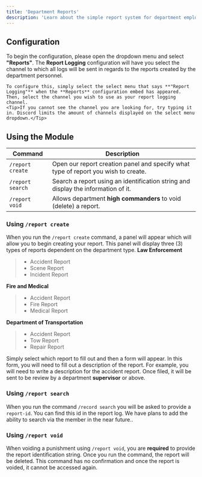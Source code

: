 ```yaml
---
title: 'Department Reports'
description: 'Learn about the simple report system for department employee use with Crab.'
---
```

##  Configuration
To begin the configuration, please open the dropdown menu and select **"Reports"**.
<Tabs>
  <Tab title="Configure Report Logging">
    The **Report Logging** configuration will have you select the channel to which all logs will be sent in regards to the reports created by the department personnel.

    To configure this, simply select the select menu that says **"Report Logging"** when the **Reports** configuration embed has appeared. Then, select the channel you wish to use as your report logging channel.
    <Tip>If you cannot see the channel you are looking for, try typing it in. Discord limits the amount of channels displayed on the select menu dropdown.</Tip>
  </Tab>
</Tabs>

##  Using the Module

| Command        | Description                                                                    |                   
| -------------- | --------------------------------------------------------------------------     |
| `/report create` | Open our report creation panel and specify what type of report you wish to create. |
| `/report search`| Search a report using an identification string and display the information of it.   |
| `/report void`  | Allows department **high commanders** to void (delete) a report.  |

### Using `/report create`
When you run the `/report create` command, a panel will appear which will allow you to begin creating your report. This panel will display three (3) types of reports dependent on the department type.
**Law Enforcement**
> - Accident Report
> - Scene Report
> - Incident Report

**Fire and Medical**
> - Accident Report
> - Fire Report
> - Medical Report

**Department of Transportation**
> - Accident Report
> - Tow Report
> - Repair Report

Simply select which report to fill out and then a form will appear. In this form, you will need to fill out a description of the report. For example, you will need to write a description for the accident report. Once filed, it will be sent to be review by a department **supervisor** or above.

### Using `/report search`
When you run the command `/record search` you will be asked to provide a `report-id`. You can find this id in the report log.
<Info>We have plans to add the ability to search via the member in the near future..</Info>

### Using `/report void`
When voiding a punishment using `/report void`, you are **required** to provide the report identification string. Once you run the command, the report will be deleted.
<Warning>This command has no confirmation and once the report is voided, it cannot be accessed again.</Warning>
